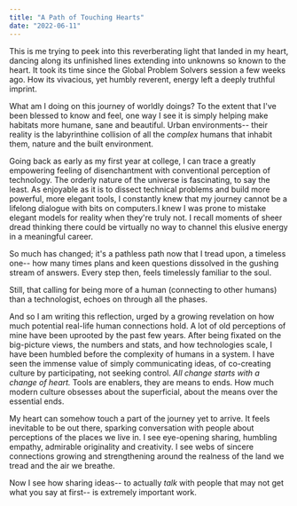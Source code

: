 ```yaml
---
title: "A Path of Touching Hearts"
date: "2022-06-11"
---
```


This is me trying to peek into this reverberating light that landed in my heart, dancing along its unfinished lines extending into unknowns so known to the heart. It took its time since the Global Problem Solvers session a few weeks ago. How its vivacious, yet humbly reverent, energy left a deeply truthful imprint.

What am I doing on this journey of worldly doings? To the extent that I've been blessed to know and feel, one way I see it is simply helping make habitats more humane, sane and beautiful. Urban environments-- their reality is the labyrinthine collision of all the *complex* humans that inhabit them, nature and the built environment.

Going back as early as my first year at college, I can trace a greatly empowering feeling of disenchantment with conventional perception of technology. The orderly nature of the universe is fascinating, to say the least. As enjoyable as it is to dissect technical problems and build more powerful, more elegant tools, I constantly knew that my journey cannot be a lifelong dialogue with bits on computers.I knew I was prone to mistake elegant models for reality when they're truly not. I recall moments of sheer dread thinking there could be virtually no way to channel this elusive energy in a meaningful career.

So much has changed; it's a pathless path now that I tread upon, a timeless one-- how many times plans and keen questions dissolved in the gushing stream of answers. Every step then, feels timelessly familiar to the soul.

Still, that calling for being more of a human (connecting to other humans) than a technologist, echoes on through all the phases.

And so I am writing this reflection, urged by a growing revelation on how much potential real-life human connections hold. A lot of old perceptions of mine have been uprooted by the past few years. After being fixated on the big-picture views, the numbers and stats, and how technologies scale, I have been humbled before the complexity of humans in a system. I have seen the immense value of simply communicating ideas, of co-creating culture by participating, not seeking control. *All change starts with a change of heart.* Tools are enablers, they are means to ends. How much modern culture obsesses about the superficial, about the means over the essential ends.

My heart can somehow touch a part of the journey yet to arrive. It feels inevitable to be out there, sparking conversation with people about perceptions of the places we live in. I see eye-opening sharing, humbling empathy, admirable originality and creativity. I see webs of sincere connections growing and strengthening around the realness of the land we tread and the air we breathe.

Now I see how sharing ideas-- to actually *talk* with people that may not get what you say at first-- is extremely important work.

